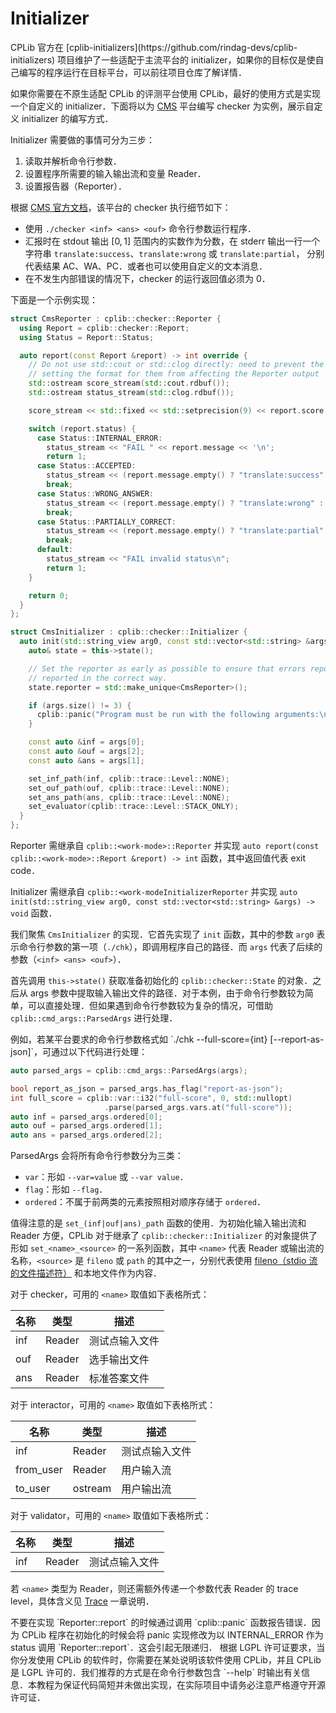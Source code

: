 
# Initializer

<Callout type="info">
  CPLib 官方在 [cplib-initializers](https://github.com/rindag-devs/cplib-initializers)
  项目维护了一些适配于主流平台的
  initializer，如果你的目标仅是使自己编写的程序运行在目标平台，可以前往项目仓库了解详情．
</Callout>

如果你需要在不原生适配 CPLib 的评测平台使用 CPLib，最好的使用方式是实现一个自定义的 initializer．下面将以为 [CMS](https://cms-dev.github.io/) 平台编写 checker 为实例，展示自定义 initializer 的编写方式．

Initializer 需要做的事情可分为三步：

1. 读取并解析命令行参数．
1. 设置程序所需要的输入输出流和变量 Reader．
1. 设置报告器（Reporter）．

根据 [CMS 官方文档](https://github.com/cms-dev/cms/blob/v1.4/docs/Task%20types.rst#standard-manager-output)，该平台的 checker 执行细节如下：

- 使用 `./checker <inf> <ans> <ouf>` 命令行参数运行程序．
- 汇报时在 stdout 输出 $[0,1]$ 范围内的实数作为分数，在 stderr 输出一行一个字符串 `translate:success`、`translate:wrong` 或 `translate:partial`， 分别代表结果 AC、WA、PC．或者也可以使用自定义的文本消息．
- 在不发生内部错误的情况下，checker 的运行返回值必须为 0．

下面是一个示例实现：

```cpp filename="initializer.hpp" copy showLineNumbers
struct CmsReporter : cplib::checker::Reporter {
  using Report = cplib::checker::Report;
  using Status = Report::Status;

  auto report(const Report &report) -> int override {
    // Do not use std::cout or std::clog directly: need to prevent the behavior of the user code
    // setting the format for them from affecting the Reporter output
    std::ostream score_stream(std::cout.rdbuf());
    std::ostream status_stream(std::clog.rdbuf());

    score_stream << std::fixed << std::setprecision(9) << report.score << '\n';

    switch (report.status) {
      case Status::INTERNAL_ERROR:
        status_stream << "FAIL " << report.message << '\n';
        return 1;
      case Status::ACCEPTED:
        status_stream << (report.message.empty() ? "translate:success" : report.message) << '\n';
        break;
      case Status::WRONG_ANSWER:
        status_stream << (report.message.empty() ? "translate:wrong" : report.message) << '\n';
        break;
      case Status::PARTIALLY_CORRECT:
        status_stream << (report.message.empty() ? "translate:partial" : report.message) << '\n';
        break;
      default:
        status_stream << "FAIL invalid status\n";
        return 1;
    }

    return 0;
  }
};

struct CmsInitializer : cplib::checker::Initializer {
  auto init(std::string_view arg0, const std::vector<std::string> &args) -> void override {
    auto& state = this->state();

    // Set the reporter as early as possible to ensure that errors reported during init can also be
    // reported in the correct way.
    state.reporter = std::make_unique<CmsReporter>();

    if (args.size() != 3) {
      cplib::panic("Program must be run with the following arguments:\n  <inf> <ans> <ouf>");
    }

    const auto &inf = args[0];
    const auto &ouf = args[2];
    const auto &ans = args[1];

    set_inf_path(inf, cplib::trace::Level::NONE);
    set_ouf_path(ouf, cplib::trace::Level::NONE);
    set_ans_path(ans, cplib::trace::Level::NONE);
    set_evaluator(cplib::trace::Level::STACK_ONLY);
  }
};
```

Reporter 需继承自 `cplib::<work-mode>::Reporter` 并实现 `auto report(const cplib::<work-mode>::Report &report) -> int` 函数，其中返回值代表 exit code．

Initializer 需继承自 `cplib::<work-modeInitializerReporter` 并实现 `auto init(std::string_view arg0, const std::vector<std::string> &args) -> void` 函数．

我们聚焦 `CmsInitializer` 的实现．它首先实现了 `init` 函数，其中的参数 `arg0` 表示命令行参数的第一项（`./chk`），即调用程序自己的路径．而 `args` 代表了后续的参数（`<inf> <ans> <ouf>`）．

首先调用 `this->state()` 获取准备初始化的 `cplib::checker::State` 的对象．之后从 args 参数中提取输入输出文件的路径．对于本例，由于命令行参数较为简单，可以直接处理．但如果遇到命令行参数较为复杂的情况，可借助 `cplib::cmd_args::ParsedArgs` 进行处理．

<Callout type="info">
  例如，若某平台要求的命令行参数格式如 `./chk <inf> <ouf> <ans> --full-score={int} [--report-as-json]`，可通过以下代码进行处理：

  ```cpp copy
  auto parsed_args = cplib::cmd_args::ParsedArgs(args);

  bool report_as_json = parsed_args.has_flag("report-as-json");
  int full_score = cplib::var::i32("full-score", 0, std::nullopt)
                       .parse(parsed_args.vars.at("full-score"));
  auto inf = parsed_args.ordered[0];
  auto ouf = parsed_args.ordered[1];
  auto ans = parsed_args.ordered[2];
  ```

  ParsedArgs 会将所有命令行参数分为三类：

  - `var`：形如 `--var=value` 或 `--var value`．
  - `flag`：形如 `--flag`．
  - `ordered`：不属于前两类的元素按照相对顺序存储于 `ordered`．
</Callout>

值得注意的是 `set_(inf|ouf|ans)_path` 函数的使用．为初始化输入输出流和 Reader 方便，CPLib 对于继承了 `cplib::checker::Initializer` 的对象提供了形如 `set_<name>_<source>` 的一系列函数，其中 `<name>` 代表 Reader 或输出流的名称，`<source>` 是 `fileno` 或 `path` 的其中之一，分别代表使用 [fileno（stdio 流的文件描述符）](https://www.man7.org/linux/man-pages/man3/fileno.3.html) 和本地文件作为内容．

对于 checker，可用的 `<name>` 取值如下表格所式：

| 名称 | 类型   | 描述           |
| ---- | ------ | -------------- |
| inf  | Reader | 测试点输入文件 |
| ouf  | Reader | 选手输出文件   |
| ans  | Reader | 标准答案文件   |

对于 interactor，可用的 `<name>` 取值如下表格所式：

| 名称      | 类型    | 描述           |
| --------- | ------- | -------------- |
| inf       | Reader  | 测试点输入文件 |
| from_user | Reader  | 用户输入流     |
| to_user   | ostream | 用户输出流     |

对于 validator，可用的 `<name>` 取值如下表格所式：

| 名称 | 类型   | 描述           |
| ---- | ------ | -------------- |
| inf  | Reader | 测试点输入文件 |

若 `<name>` 类型为 Reader，则还需额外传递一个参数代表 Reader 的 trace level，具体含义见 [Trace](/user-guide/advanced/trace) 一章说明．

<Callout type="warning">
  不要在实现 `Reporter::report` 的时候通过调用 `cplib::panic` 函数报告错误．因为 CPLib
  程序在初始化的时候会将 panic 实现修改为以 INTERNAL_ERROR 作为 status 调用
  `Reporter::report`．这会引起无限递归．
</Callout>

<Callout type="warning">
  根据 LGPL 许可证要求，当你分发使用 CPLib 的软件时，你需要在某处说明该软件使用 CPLib，并且 CPLib 是
  LGPL 许可的．我们推荐的方式是在命令行参数包含 `--help`
  时输出有关信息．本教程为保证代码简短并未做出实现，在实际项目中请务必注意严格遵守开源许可证．
</Callout>
